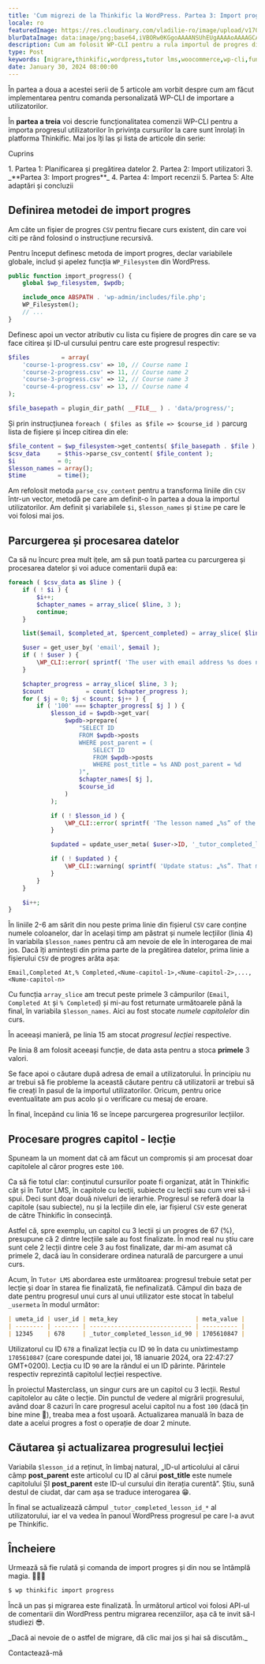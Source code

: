 ```yaml
---
title: 'Cum migrezi de la Thinkific la WordPress. Partea 3: Import progres'
locale: ro
featuredImage: https://res.cloudinary.com/vladilie-ro/image/upload/v1706196659/blog/1.%20migrate-thinkific-to-wordpress/v5ypjuldovovlpqw1cc3.webp
blurDataImage: data:image/png;base64,iVBORw0KGgoAAAANSUhEUgAAAAoAAAAGCAIAAAB1kpiRAAAACXBIWXMAAAPoAAAD6AG1e1JrAAAAxUlEQVR4nAG6AEX/ANLS0t/f3+vr6+3t6+/y8fHy7/X39+/y8ens693f3gCZr8qmutOqwtuyxNrK1+b7+/j8//75/Pv19/fo6u0AOG2gKGGRNGiYPHCgUoO2gLPNnNXgmtLels/ZkMrVAKO51qnA3J2zy52yzH+0yxSesQB4iABOWwBicgCKoQDHx8VaTTwkEgAnEwBRQSxNTjkEGREADQA/Vkxmk5oAHg8ARzATLxsAHQAAHgIAMyAGOiQNUTsgaU8yPSsXAbliTzFAqmUAAAAASUVORK5CYII=
description: Cum am folosit WP-CLI pentru a rula importul de progres dintr-un fișier CSV exportat din Thinkific.
type: Post
keywords: [migrare,thinkific,wordpress,tutor lms,woocommerce,wp-cli,funcții,comenzi,import progres,citire din fișier,capitol,lecție]
date: January 30, 2024 08:00:00
---
```

În <Link href="/blog/migrare-thinkific-wordpress-partea-2-planificare-pregatire-date">partea a doua</Link> a acestei serii de 5 articole am vorbit despre cum am făcut implementarea pentru comanda personalizată WP-CLI de importare a utilizatorilor.

În **partea a treia** voi descrie funcționalitatea comenzii WP-CLI pentru a importa progresul utilizatorilor în privința cursurilor la care sunt înrolați în platforma Thinkific.
Mai jos îți las și lista de articole din serie:
<div className='rounded-md border p-2 bg-gray-50 dark:bg-slate-900'>
    <p>Cuprins</p>
    1. <Link href="/blog/migrare-thinkific-wordpress-partea-1-planificare-pregatire-date">Partea 1: Planificarea și pregătirea datelor</Link>
    2. <Link href="/blog/migrare-thinkific-wordpress-partea-2-import-utilizatori">Partea 2: Import utilizatori</Link>
    3. _**Partea 3: Import progres**_
    4. <Link href="/blog/migrare-thinkific-wordpress-partea-4-import-recenzii">Partea 4: Import recenzii</Link>
    5. <Link href="/blog/migrare-thinkific-wordpress-partea-5-adaptari-concluzii">Partea 5: Alte adaptări și concluzii</Link>
</div>

## Definirea metodei de import progres
Am câte un fișier de progres `CSV` pentru fiecare curs existent, din care voi citi pe rând folosind o instrucțiune recursivă.

Pentru început definesc metoda de import progres, declar variabilele globale, includ și apelez funcția `WP_Filesystem` din WordPress.
```php showLineNumbers title="class-wpcli.php"
public function import_progress() {
    global $wp_filesystem, $wpdb;

    include_once ABSPATH . 'wp-admin/includes/file.php';
    WP_Filesystem();
    // ...
}
```
Definesc apoi un vector atributiv cu lista cu fișiere de progres din care se va face citirea și ID-ul cursului pentru care este progresul respectiv:
```php showLineNumbers title="class-wpcli.php"
$files         = array(
    'course-1-progress.csv' => 10, // Course name 1
    'course-2-progress.csv' => 11, // Course name 2
    'course-3-progress.csv' => 12, // Course name 3
    'course-4-progress.csv' => 13, // Course name 4
);

$file_basepath = plugin_dir_path( __FILE__ ) . 'data/progress/';
```
Și prin instrucțiunea `foreach ( $files as $file => $course_id )` parcurg lista de fișiere și încep citirea din ele:
```php showLineNumbers title="class-wpcli.php"
$file_content = $wp_filesystem->get_contents( $file_basepath . $file );
$csv_data     = $this->parse_csv_content( $file_content );
$i            = 0;
$lesson_names = array();
$time         = time();
```
Am refolosit metoda `parse_csv_content` pentru a transforma liniile din `CSV` într-un vector, metodă pe care am definit-o în <Link href="/blog/migrare-thinkific-wordpress-partea-2-import-utilizatori">partea a doua</Link> la importul utilizatorilor.
Am definit și variabilele `$i`, `$lesson_names` și `$time` pe care le voi folosi mai jos.

## Parcurgerea și procesarea datelor
Ca să nu încurc prea mult ițele, am să pun toată partea cu parcurgerea și procesarea datelor și voi aduce comentarii după ea:
```php showLineNumbers title="class-wpcli.php"
foreach ( $csv_data as $line ) {
    if ( ! $i ) {
        $i++;
        $chapter_names = array_slice( $line, 3 );
        continue;
    }

    list($email, $completed_at, $percent_completed) = array_slice( $line, 0, 3 );

    $user = get_user_by( 'email', $email );
    if ( ! $user ) {
        \WP_CLI::error( sprintf( 'The user with email address %s does not exist.', $email ) );
    }

    $chapter_progress = array_slice( $line, 3 );
    $count            = count( $chapter_progress );
    for ( $j = 0; $j < $count; $j++ ) {
        if ( '100' === $chapter_progress[ $j ] ) {
            $lesson_id = $wpdb->get_var(
                $wpdb->prepare(
                    "SELECT ID
                    FROM $wpdb->posts
                    WHERE post_parent = (
                        SELECT ID
                        FROM $wpdb->posts
                        WHERE post_title = %s AND post_parent = %d
                    )",
                    $chapter_names[ $j ],
                    $course_id
                )
            );

            if ( ! $lesson_id ) {
                \WP_CLI::error( sprintf( 'The lesson named „%s” of the course „” not found.', $chapter_names[ $j ], $course_id ) );
            }

            $updated = update_user_meta( $user->ID, '_tutor_completed_lesson_id_' . $lesson_id, $time );

            if ( ! $updated ) {
                \WP_CLI::warning( sprintf( 'Update status: „%s”. That means failure or the value already exists.', $updated ) );
            }
        }
    }

    $i++;
}
```
În liniile 2-6 am sărit din nou peste prima linie din fișierul `CSV` care conține numele coloanelor, dar în același timp am păstrat și numele lecțiilor (linia 4) în variabila `$lesson_names` pentru că am nevoie de ele în interogarea de mai jos.
Dacă îți amintești din prima parte de la <Link href="/blog/migrare-thinkific-wordpress-partea-1-planificare-pregatire-date">pregătirea datelor</Link>, prima linie a fișierului `CSV` de progres arăta așa:
```csv
Email,Completed At,% Completed,<Nume-capitol-1>,<Nume-capitol-2>,...,<Nume-capitol-n>
```
Cu funcția `array_slice` am trecut peste primele 3 câmpurilor (`Email`, `Completed At` și `% Completed`) și mi-au fost returnate următoarele până la final, în variabila `$lesson_names`.
Aici au fost stocate _numele capitolelor_ din curs.

În aceeași manieră, pe linia 15 am stocat _progresul lecției_ respective.

Pe linia 8 am folosit aceeași funcție, de data asta pentru a stoca **primele** 3 valori.

Se face apoi o căutare după adresa de email a utilizatorului.
În principiu nu ar trebui să fie probleme la această căutare pentru că utilizatorii ar trebui să fie creați în pasul de la importul utilizatorilor.
Oricum, pentru orice eventualitate am pus acolo și o verificare cu mesaj de eroare.

În final, începând cu linia 16 se începe parcurgerea progresurilor lecțiilor.

## Procesare progres capitol - lecție
Spuneam la un moment dat că am făcut un compromis și am procesat doar capitolele al căror progres este `100`.

Ca să fie totul clar: conținutul cursurilor poate fi organizat, atât în Thinkific cât și în Tutor LMS, în capitole cu lecții, subiecte cu lecții sau cum vrei să-i spui.
Deci sunt doar două niveluri de ierarhie.
Progresul se referă doar la capitole (sau subiecte), nu și la lecțiile din ele, iar fișierul `CSV` este generat de către Thinkific în consecință.

Astfel că, spre exemplu, un capitol cu 3 lecții și un progres de 67 (%), presupune că 2 dintre lecțiile sale au fost finalizate.
În mod real nu știu care sunt cele 2 lecții dintre cele 3 au fost finalizate, dar mi-am asumat că primele 2, dacă iau în considerare ordinea naturală de parcurgere a unui curs.

Acum, în `Tutor LMS` abordarea este următoarea: progresul trebuie setat per lecție și doar în starea fie finalizată, fie nefinalizată.
Câmpul din baza de date pentru progresul unui curs al unui utilizator este stocat în tabelul `_usermeta` în modul următor:
```markdown
| umeta_id | user_id | meta_key                      | meta_value |
| -------- | ------- | ----------------------------- | ---------- |
| 12345    | 678     | _tutor_completed_lesson_id_90 | 1705610847 |
```
Utilizatorul cu ID `678` a finalizat lecția cu ID `90` în data cu unixtimestamp `1705610847` (care corespunde datei joi, 18 ianuarie 2024, ora 22:47:27 GMT+0200).
Lecția cu ID `90` are la rândul ei un ID părinte.
Părintele respectiv reprezintă capitolul lecției respective.

În proiectul Masterclass, un singur curs are un capitol cu 3 lecții.
Restul capitolelor au câte o lecție.
Din punctul de vedere al migrării progresului, având doar 8 cazuri în care progresul acelui capitol nu a fost `100` (dacă țin bine mine 🤔), treaba mea a fost ușoară.
Actualizarea manuală în baza de date a acelui progres a fost o operație de doar 2 minute.

## Căutarea și actualizarea progresului lecției
Variabila `$lesson_id` a reținut, în limbaj natural, „ID-ul articolului al cărui câmp **post_parent** este articolul cu ID al cărui **post_title** este numele capitolului ȘI **post_parent** este ID-ul cursului din iterația curentă”.
Știu, sună destul de ciudat, dar cam așa se traduce interogarea 😁.

În final se actualizează câmpul `_tutor_completed_lesson_id_*` al utilizatorului, iar el va vedea în panoul WordPress progresul pe care l-a avut pe Thinkific.

## Încheiere
Urmează să fie rulată și comanda de import progres și din nou se întâmplă magia. 🧙🏼‍♂️
```sh
$ wp thinkific import progress
```

Încă un pas și migrarea este finalizată.
În <Link href="/blog/migrare-thinkific-wordpress-partea-4-import-recenzii">următorul articol</Link> voi folosi API-ul de comentarii din WordPress pentru migrarea recenziilor, așa că te invit să-l studiezi 😎.

<div className='mb-4 flex flex-col items-center rounded-md border border-blue-600 p-2'>
    <p className="text-center mt-0">_Dacă ai nevoie de o astfel de migrare, dă clic mai jos și hai să discutăm._</p>
    <Link href='/contact' className="animate-text-bg rounded-md bg-gradient-to-r from-blue-600 via-gray-600 to-green-500 bg-[length:400%] px-2 py-1 text-white hover:text-white">Contactează-mă</Link>
</div>